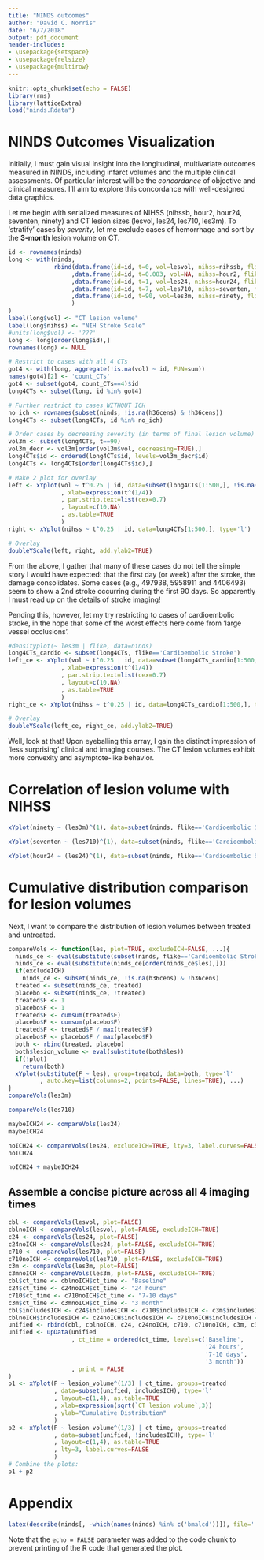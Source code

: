 ```yaml
---
title: "NINDS outcomes"
author: "David C. Norris"
date: "6/7/2018"
output: pdf_document
header-includes:
- \usepackage{setspace}
- \usepackage{relsize}
- \usepackage{multirow}
---
```


```r
knitr::opts_chunk$set(echo = FALSE)
library(rms)
library(latticeExtra)
load("ninds.Rdata")
```

# NINDS Outcomes Visualization

Initially, I must gain visual insight into the longitudinal, multivariate outcomes
measured in NINDS, including infarct volumes and the multiple clinical assessments.
Of particular interest will be the *concordance* of objective and clinical measures.
I'll aim to explore this concordance with well-designed data graphics.

Let me begin with serialized measures of NIHSS (nihssb, hour2, hour24, seventen, ninety)
and CT lesion sizes (lesvol, les24, les710, les3m). To 'stratify' cases by *severity*,
let me exclude cases of hemorrhage and sort by the **3-month** lesion volume on CT.

```r
id <- rownames(ninds)
long <- with(ninds,
             rbind(data.frame(id=id, t=0, vol=lesvol, nihss=nihssb, flike=flike)
                  ,data.frame(id=id, t=0.083, vol=NA, nihss=hour2, flike=flike)
                  ,data.frame(id=id, t=1, vol=les24, nihss=hour24, flike=flike)
                  ,data.frame(id=id, t=7, vol=les710, nihss=seventen, flike=flike)
                  ,data.frame(id=id, t=90, vol=les3m, nihss=ninety, flike=flike)
                  )
)
label(long$vol) <- "CT lesion volume"
label(long$nihss) <- "NIH Stroke Scale"
#units(long$vol) <- '???'
long <- long[order(long$id),]
rownames(long) <- NULL

# Restrict to cases with all 4 CTs
got4 <- with(long, aggregate(!is.na(vol) ~ id, FUN=sum))
names(got4)[2] <- 'count_CTs'
got4 <- subset(got4, count_CTs==4)$id
long4CTs <- subset(long, id %in% got4)

# Further restrict to cases WITHOUT ICH
no_ich <- rownames(subset(ninds, !is.na(h36cens) & !h36cens))
long4CTs <- subset(long4CTs, id %in% no_ich)

# Order cases by decreasing severity (in terms of final lesion volume)
vol3m <- subset(long4CTs, t==90)
vol3m_decr <- vol3m[order(vol3m$vol, decreasing=TRUE),]
long4CTs$id <- ordered(long4CTs$id, levels=vol3m_decr$id)
long4CTs <- long4CTs[order(long4CTs$id),]

# Make 2 plot for overlay
left <- xYplot(vol ~ t^0.25 | id, data=subset(long4CTs[1:500,], !is.na(vol)), type='l'
               , xlab=expression(t^(1/4))
               , par.strip.text=list(cex=0.7)
               , layout=c(10,NA)
               , as.table=TRUE
               )
right <- xYplot(nihss ~ t^0.25 | id, data=long4CTs[1:500,], type='l')

# Overlay
doubleYScale(left, right, add.ylab2=TRUE)
```

From the above, I gather that many of these cases do not tell the simple story I would have expected: that the first day (or week) after the stroke, the damage consolidates. Some cases (e.g., 497938, 5958911 and 4406493) seem to show a 2nd stroke occurring during the first 90 days. So apparently I must read up on the details of stroke imaging!

Pending this, however, let my try restricting to cases of cardioembolic stroke, in the hope that some of the worst effects here come from 'large vessel occlusions'.

```r
#densityplot(~ les3m | flike, data=ninds)
long4CTs_cardio <- subset(long4CTs, flike=='Cardioembolic Stroke')
left_ce <- xYplot(vol ~ t^0.25 | id, data=subset(long4CTs_cardio[1:500,], !is.na(vol)), type='l'
               , xlab=expression(t^(1/4))
               , par.strip.text=list(cex=0.7)
               , layout=c(10,NA)
               , as.table=TRUE
               )
right_ce <- xYplot(nihss ~ t^0.25 | id, data=long4CTs_cardio[1:500,], type='l')

# Overlay
doubleYScale(left_ce, right_ce, add.ylab2=TRUE)

```

Well, look at that! Upon eyeballing this array, I gain the distinct impression of 'less surprising' clinical and imaging courses. The CT lesion volumes exhibit more convexity and asymptote-like behavior.

# Correlation of lesion volume with NIHSS

```r
xYplot(ninety ~ (les3m)^(1), data=subset(ninds, flike=='Cardioembolic Stroke'))
```

```r
xYplot(seventen ~ (les710)^(1), data=subset(ninds, flike=='Cardioembolic Stroke'))
```

```r
xYplot(hour24 ~ (les24)^(1), data=subset(ninds, flike=='Cardioembolic Stroke'))
```

# Cumulative distribution comparison for lesion volumes

Next, I want to compare the distribution of lesion volumes between treated and untreated.

```r
compareVols <- function(les, plot=TRUE, excludeICH=FALSE, ...){
  ninds_ce <- eval(substitute(subset(ninds, flike=='Cardioembolic Stroke' & !is.na(les))))
  ninds_ce <- eval(substitute(ninds_ce[order(ninds_ce$les),]))
  if(excludeICH)
    ninds_ce <- subset(ninds_ce, !is.na(h36cens) & !h36cens)
  treated <- subset(ninds_ce, treated)
  placebo <- subset(ninds_ce, !treated)
  treated$F <- 1
  placebo$F <- 1
  treated$F <- cumsum(treated$F)
  placebo$F <- cumsum(placebo$F)
  treated$F <- treated$F / max(treated$F)
  placebo$F <- placebo$F / max(placebo$F)
  both <- rbind(treated, placebo)
  both$lesion_volume <- eval(substitute(both$les))
  if(!plot)
    return(both)
  xYplot(substitute(F ~ les), group=treatcd, data=both, type='l'
         , auto.key=list(columns=2, points=FALSE, lines=TRUE), ...)
}
compareVols(les3m)
```

```r
compareVols(les710)
```

```r
maybeICH24 <- compareVols(les24)
maybeICH24
```

```r
noICH24 <- compareVols(les24, excludeICH=TRUE, lty=3, label.curves=FALSE)
noICH24
```

```r
noICH24 + maybeICH24
```

## Assemble a concise picture across all 4 imaging times

```r
cbl <- compareVols(lesvol, plot=FALSE)
cblnoICH <- compareVols(lesvol, plot=FALSE, excludeICH=TRUE)
c24 <- compareVols(les24, plot=FALSE)
c24noICH <- compareVols(les24, plot=FALSE, excludeICH=TRUE)
c710 <- compareVols(les710, plot=FALSE)
c710noICH <- compareVols(les710, plot=FALSE, excludeICH=TRUE)
c3m <- compareVols(les3m, plot=FALSE)
c3mnoICH <- compareVols(les3m, plot=FALSE, excludeICH=TRUE)
cbl$ct_time <- cblnoICH$ct_time <- "Baseline"
c24$ct_time <- c24noICH$ct_time <- "24 hours"
c710$ct_time <- c710noICH$ct_time <- "7-10 days"
c3m$ct_time <- c3mnoICH$ct_time <- "3 month"
cbl$includesICH <- c24$includesICH <- c710$includesICH <- c3m$includesICH <- TRUE
cblnoICH$includesICH <- c24noICH$includesICH <- c710noICH$includesICH <- c3mnoICH$includesICH <- FALSE
unified <- rbind(cbl, cblnoICH, c24, c24noICH, c710, c710noICH, c3m, c3mnoICH)
unified <- upData(unified
                  , ct_time = ordered(ct_time, levels=c('Baseline',
                                                        '24 hours',
                                                        '7-10 days',
                                                        '3 month'))
                  , print = FALSE
)
p1 <- xYplot(F ~ lesion_volume^(1/3) | ct_time, groups=treatcd
             , data=subset(unified, includesICH), type='l'
             , layout=c(1,4), as.table=TRUE
             , xlab=expression(sqrt(`CT lesion volume`,3))
             , ylab="Cumulative Distribution"
             )
p2 <- xYplot(F ~ lesion_volume^(1/3) | ct_time, groups=treatcd
             , data=subset(unified, !includesICH), type='l'
             , layout=c(1,4), as.table=TRUE
             , lty=3, label.curves=FALSE
             )
# Combine the plots:
p1 + p2
```

# Appendix

```r
latex(describe(ninds[, -which(names(ninds) %in% c('bmalcd'))]), file='')
```

Note that the `echo = FALSE` parameter was added to the code chunk to prevent printing of the R code that generated the plot.
